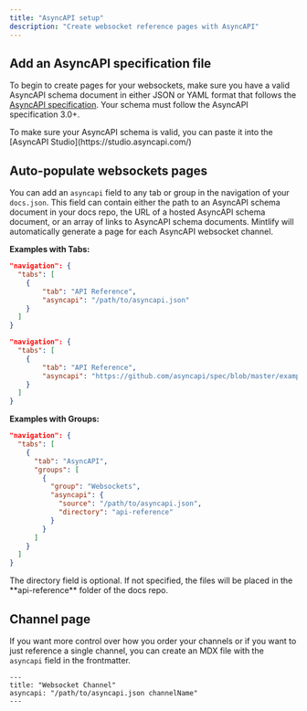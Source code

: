 ```yaml
---
title: "AsyncAPI setup"
description: "Create websocket reference pages with AsyncAPI"
---
```


## Add an AsyncAPI specification file

To begin to create pages for your websockets, make sure you have a valid AsyncAPI schema document in either JSON or YAML format that follows the [AsyncAPI specification](https://www.asyncapi.com/docs/reference/specification/v3.0.0). Your schema must follow the AsyncAPI specification 3.0+.

<Tip>
  To make sure your AsyncAPI schema is valid, you can paste it into the
  [AsyncAPI Studio](https://studio.asyncapi.com/)
</Tip>

## Auto-populate websockets pages

You can add an `asyncapi` field to any tab or group in the navigation of your `docs.json`. This field can contain either the path to an AsyncAPI schema document in your docs repo, the URL of a hosted AsyncAPI schema document, or an array of links to AsyncAPI schema documents. Mintlify will automatically generate a page for each AsyncAPI websocket channel.

**Examples with Tabs:**

<CodeGroup>

```json Local File {5}
"navigation": {
  "tabs": [
    {
        "tab": "API Reference",
        "asyncapi": "/path/to/asyncapi.json"
    }
  ]
}

```

```json Remote URL {5}
"navigation": {
  "tabs": [
    {
        "tab": "API Reference",
        "asyncapi": "https://github.com/asyncapi/spec/blob/master/examples/simple-asyncapi.yml"
    }
  ]
}
```

</CodeGroup>

**Examples with Groups:**

```json {8-11}
"navigation": {
  "tabs": [
    {
      "tab": "AsyncAPI",
      "groups": [
        {
          "group": "Websockets",
          "asyncapi": {
            "source": "/path/to/asyncapi.json",
            "directory": "api-reference"
          }
        }
      ]
    }
  ]
}
```

<Note>
  The directory field is optional. If not specified, the files will be placed in
  the **api-reference** folder of the docs repo.
</Note>

## Channel page

If you want more control over how you order your channels or if you want to just reference a single channel, you can create an MDX file with the `asyncapi` field in the frontmatter.

```mdx
---
title: "Websocket Channel"
asyncapi: "/path/to/asyncapi.json channelName"
---
```
